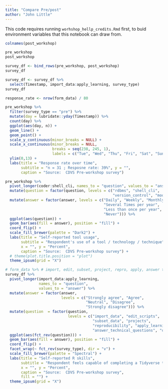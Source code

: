 ```yaml
---
title: "Compare Pre/post"
author: "John Little"
---
```


This code requires running `worhshop_hellp_credits.Rmd` first, to buid environment variables that this notebook can draw from.

```r
colnames(post_workshop)
```

```r
pre_workshop 
post_workshop 
```

```r
survey_df <- bind_rows(pre_workshop, post_workshop)
survey_df
```

```r
survey_df <- survey_df %>% 
  select(Timestamp, import_data:apply_learning, survey_type) 
survey_df
```

```r
response_rate <- nrow(form_data) / 80

pre_workshop %>% 
  filter(survey_type == "pre") %>% 
  mutate(day = lubridate::yday(Timestamp)) %>%
  count(day) %>% 
  ggplot(aes(day, n)) +
  geom_line() +
  geom_point() +
  scale_y_continuous(minor_breaks = NULL) +
  scale_x_continuous(minor_breaks = NULL, 
                     breaks = seq(238, 245, 1),
                     labels = c("Tue", "Wed", "Thu", "Fri", "Sat", "Sun", "Mon", "Tue")) +
  ylim(0,13) +
  labs(title = "Response rate over time",
       subtitle = "n = 31 ; Resposne rate: 39%", y = "",
       caption = "Source:  CDVS Pre-workshop survey") 
```

```r
pre_workshop %>%
  pivot_longer(coder:shell_cli, names_to = "question", values_to = "answer") %>% 
  mutate(question = factor(question, levels = c("rdbms", "shell_cli", 
                                                "version_control", "models", "coder"))) %>% 
  mutate(answer = factor(answer, levels = c("Daily", "Weekly", "Monthly",
                                            "Several Times per year",
                                            "Less than once per year",
                                            "Never"))) %>% 
  ggplot(aes(question)) +
  geom_bar(aes(fill = answer), position = "fill") +
  coord_flip() +
  scale_fill_brewer(palette = "Dark2") +
  labs(title = "Self-reported tool usage",
       subtitle = "Respondent's use of a tool / technology / technique",
       x = "", y = "Percent",
       caption = "Source:  CDVS Pre-workshop survey") +
  # theme(plot.title.position = "plot")
  theme_ipsum(grid = "X")
```

```r
# form_data %>% # import, edit, subset, project, repro, apply, answer tech, overcome probs
survey_df %>% 
  pivot_longer(import_data:apply_learning, 
               names_to = "question", 
               values_to = "answer") %>% 
  mutate(answer = factor(answer, 
                         levels = c("Strongly agree", "Agree", 
                                    "Neutral", "Disagree", 
                                    "Strongly disagree"))) %>%
  mutate(question  = factor(question,
                            levels = c("import_data", "edit_scripts",
                                       "subset_data", "projects",
                                       "reproducibility", "apply_learning",
                                       "answer_technical_questions", "overcome_problems"))) %>%
  ggplot(aes(fct_rev(question))) +
  geom_bar(aes(fill = answer), position = "fill") +
  coord_flip() +
  facet_wrap(~ fct_rev(survey_type), dir = "v") +
  scale_fill_brewer(palette = "Spectral") +
  labs(title = "Self-reported R skills",
       subtitle = "Respondent feels capable of completing a Tidyverse task",
       x = "", y = "Percent",
       caption = "Source:  CDVS Pre-workshop survey",
       fill = "") +
  theme_ipsum(grid = "X") 
```

